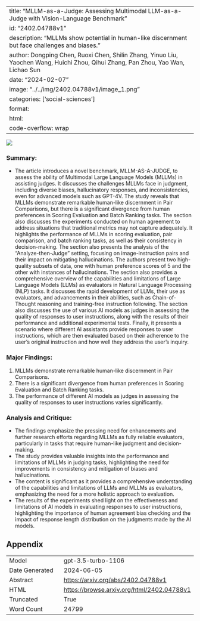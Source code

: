 
---
title: "MLLM-as-a-Judge: Assessing Multimodal LLM-as-a-Judge with Vision-Language Benchmark"
id: "2402.04788v1"
description: "MLLMs show potential in human-like discernment but face challenges and biases."
author: Dongping Chen, Ruoxi Chen, Shilin Zhang, Yinuo Liu, Yaochen Wang, Huichi Zhou, Qihui Zhang, Pan Zhou, Yao Wan, Lichao Sun
date: "2024-02-07"
image: "../../img/2402.04788v1/image_1.png"
categories: ['social-sciences']
format:
  html:
    code-overflow: wrap
---

![](../../img/2402.04788v1/image_1.png)

### Summary:
- The article introduces a novel benchmark, MLLM-AS-A-JUDGE, to assess the ability of Multimodal Large Language Models (MLLMs) in assisting judges. It discusses the challenges MLLMs face in judgment, including diverse biases, hallucinatory responses, and inconsistencies, even for advanced models such as GPT-4V. The study reveals that MLLMs demonstrate remarkable human-like discernment in Pair Comparisons, but there is a significant divergence from human preferences in Scoring Evaluation and Batch Ranking tasks. The section also discusses the experiments conducted on human agreement to address situations that traditional metrics may not capture adequately. It highlights the performance of MLLMs in scoring evaluation, pair comparison, and batch ranking tasks, as well as their consistency in decision-making. The section also presents the analysis of the "Analyze-then-Judge" setting, focusing on image-instruction pairs and their impact on mitigating hallucinations. The authors present two high-quality subsets of data, one with human preference scores of 5 and the other with instances of hallucinations. The section also provides a comprehensive overview of the capabilities and limitations of Large Language Models (LLMs) as evaluators in Natural Language Processing (NLP) tasks. It discusses the rapid development of LLMs, their use as evaluators, and advancements in their abilities, such as Chain-of-Thought reasoning and training-free instruction following. The section also discusses the use of various AI models as judges in assessing the quality of responses to user instructions, along with the results of their performance and additional experimental tests. Finally, it presents a scenario where different AI assistants provide responses to user instructions, which are then evaluated based on their adherence to the user's original instruction and how well they address the user's inquiry.

### Major Findings:
1. MLLMs demonstrate remarkable human-like discernment in Pair Comparisons.
2. There is a significant divergence from human preferences in Scoring Evaluation and Batch Ranking tasks.
3. The performance of different AI models as judges in assessing the quality of responses to user instructions varies significantly.

### Analysis and Critique:
- The findings emphasize the pressing need for enhancements and further research efforts regarding MLLMs as fully reliable evaluators, particularly in tasks that require human-like judgment and decision-making.
- The study provides valuable insights into the performance and limitations of MLLMs in judging tasks, highlighting the need for improvements in consistency and mitigation of biases and hallucinations.
- The content is significant as it provides a comprehensive understanding of the capabilities and limitations of LLMs and MLLMs as evaluators, emphasizing the need for a more holistic approach to evaluation.
- The results of the experiments shed light on the effectiveness and limitations of AI models in evaluating responses to user instructions, highlighting the importance of human agreement bias checking and the impact of response length distribution on the judgments made by the AI models.

## Appendix

|          |          |
|----------|----------|
| Model     | gpt-3.5-turbo-1106       |
| Date Generated     | 2024-06-05       |
| Abstract | [https://arxiv.org/abs/2402.04788v1](https://arxiv.org/abs/2402.04788v1)        |
| HTML     | [https://browse.arxiv.org/html/2402.04788v1](https://browse.arxiv.org/html/2402.04788v1)       |
| Truncated       | True       |
| Word Count       | 24799       |